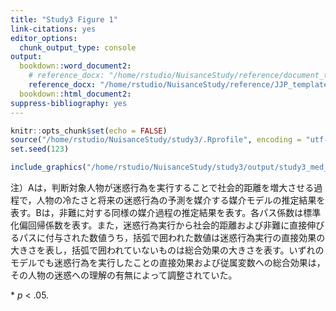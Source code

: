```yaml
---
title: "Study3 Figure 1"
link-citations: yes
editor_options:
  chunk_output_type: console
output:
  bookdown::word_document2:
    # reference_docx: "/home/rstudio/NuisanceStudy/reference/document_template.docx"
    reference_docx: "/home/rstudio/NuisanceStudy/reference/JJP_template.docx"
  bookdown::html_document2:
suppress-bibliography: yes
---
```


```r
knitr::opts_chunk$set(echo = FALSE)
source("/home/rstudio/NuisanceStudy/study3/.Rprofile", encoding = "utf-8")
set.seed(123)
```

```r
include_graphics("/home/rstudio/NuisanceStudy/study3/output/study3_med_combined_act.png", error = FALSE)
```

注）Aは，判断対象人物が迷惑行為を実行することで社会的距離を増大させる過程で，人物の冷たさと将来の迷惑行為の予測を媒介する媒介モデルの推定結果を表す。Bは，非難に対する同様の媒介過程の推定結果を表す。各パス係数は標準化偏回帰係数を表す。また，迷惑行為実行から社会的距離および非難に直接伸びるパスに付与された数値うち，括弧で囲われた数値は迷惑行為実行の直接効果の大きさを表し，括弧で囲われていないものは総合効果の大きさを表す。いずれのモデルでも迷惑行為を実行したことの直接効果および従属変数への総合効果は，その人物の迷惑への理解の有無によって調整されていた。

$\ast$ *p* \< .05.
